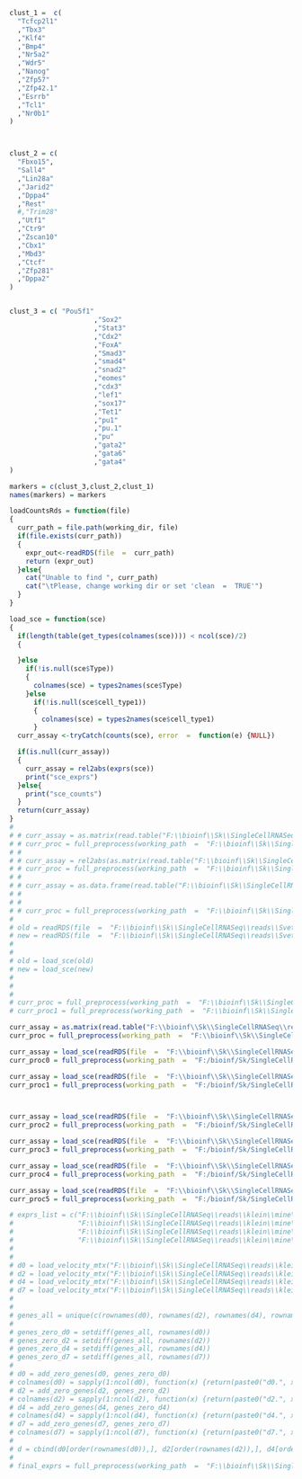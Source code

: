 
```{r}
clust_1 =  c(
  "Tcfcp2l1"
  ,"Tbx3"
  ,"Klf4"
  ,"Bmp4"
  ,"Nr5a2"
  ,"Wdr5"
  ,"Nanog"
  ,"Zfp57"
  ,"Zfp42.1"
  ,"Esrrb"
  ,"Tcl1"
  ,"Nr0b1"
)



clust_2 = c(
  "Fbxo15",
  "Sall4"
  ,"Lin28a"
  ,"Jarid2"
  ,"Dppa4"
  ,"Rest"
  #,"Trim28"
  ,"Utf1"
  ,"Ctr9"
  ,"Zscan10"
  ,"Cbx1"
  ,"Mbd3"
  ,"Ctcf"
  ,"Zfp281"
  ,"Dppa2"
)


clust_3 = c( "Pou5f1"
                     ,"Sox2"
                     ,"Stat3"
                     ,"Cdx2"
                     ,"FoxA"
                     ,"Smad3"
                     ,"smad4"
                     ,"snad2"
                     ,"eomes"
                     ,"cdx3"
                     ,"lef1"
                     ,"sox17"
                     ,"Tet1"
                     ,"pu1"
                     ,"pu.1"
                     ,"pu"
                     ,"gata2"
                     ,"gata6"
                     ,"gata4"
)

markers = c(clust_3,clust_2,clust_1)
names(markers) = markers
```

```{r}
loadCountsRds = function(file)
{
  curr_path = file.path(working_dir, file)
  if(file.exists(curr_path))
  {
    expr_out<-readRDS(file  =  curr_path)
    return (expr_out)
  }else{
    cat("Unable to find ", curr_path)
    cat("\tPlease, change working dir or set 'clean  =  TRUE'")
  }
}

load_sce = function(sce)
{
  if(length(table(get_types(colnames(sce)))) < ncol(sce)/2)
  {

  }else
    if(!is.null(sce$Type))
    {
      colnames(sce) = types2names(sce$Type)
    }else
      if(!is.null(sce$cell_type1))
      {
        colnames(sce) = types2names(sce$cell_type1)
      }
  curr_assay <-tryCatch(counts(sce), error  =  function(e) {NULL})

  if(is.null(curr_assay))
  {
    curr_assay = rel2abs(exprs(sce))
    print("sce_exprs")
  }else{
    print("sce_counts")
  }
  return(curr_assay)
}
# 
# # curr_assay = as.matrix(read.table("F:\\bioinf\\Sk\\SingleCellRNASeq\\reads\\NanoString\\expressionTableDedupQC.csv"))
# # curr_proc = full_preprocess(working_path  =  "F:\\bioinf\\Sk\\SingleCellRNASeq\\reads\\NanoString\\", counts_mtx  =  curr_assay, markers  =  markers, impute  =  T)
# # 
# # curr_assay = rel2abs(as.matrix(read.table("F:\\bioinf\\Sk\\SingleCellRNASeq\\reads\\idc.tpm.txt")))
# # curr_proc = full_preprocess(working_path  =  "F:\\bioinf\\Sk\\SingleCellRNASeq\\reads\\", counts_mtx  =  curr_assay, markers  =  markers)
# # 
# # curr_assay = as.data.frame(read.table("F:\\bioinf\\Sk\\SingleCellRNASeq\\reads\\SC3\\patient1-raw.txt", header = TRUE, sep  =  "\t"))
# # 
# # 
# # curr_proc = full_preprocess(working_path  =  "F:\\bioinf\\Sk\\SingleCellRNASeq\\reads\\", counts_mtx  =  curr_assay, markers  =  markers)
# 
# old = readRDS(file  =  "F:\\bioinf\\Sk\\SingleCellRNASeq\\reads\\Svet\\old.rds")
# new = readRDS(file  =  "F:\\bioinf\\Sk\\SingleCellRNASeq\\reads\\Svet\\new.rds")
# 
# 
# old = load_sce(old)
# new = load_sce(new)
# 
# 
# 
# curr_proc = full_preprocess(working_path  =  "F:\\bioinf\\Sk\\SingleCellRNASeq\\reads\\Svet\\", counts_mtx  =  old, markers  =  markers)
# curr_proc1 = full_preprocess(working_path  =  "F:\\bioinf\\Sk\\SingleCellRNASeq\\reads\\Svet\\", counts_mtx  =  new, markers  =  markers)

curr_assay = as.matrix(read.table("F:\\bioinf\\Sk\\SingleCellRNASeq\\reads\\idc.counts.txt"))
curr_proc = full_preprocess(working_path  =  "F:\\bioinf\\Sk\\SingleCellRNASeq\\reads\\", counts_mtx  =  curr_assay, markers  =  markers)

curr_assay = load_sce(readRDS(file  =  "F:\\bioinf\\Sk\\SingleCellRNASeq\\outer\\biase.rds"))
curr_proc0 = full_preprocess(working_path  =  "F:/bioinf/Sk/SingleCellRNASeq/outer/biase/", counts_mtx  =  curr_assay, markers  =  markers)

curr_assay = load_sce(readRDS(file  =  "F:\\bioinf\\Sk\\SingleCellRNASeq\\outer\\deng-reads.rds"))
curr_proc1 = full_preprocess(working_path  =  "F:/bioinf/Sk/SingleCellRNASeq/outer/deng-reads/", counts_mtx  =  curr_assay, markers  =  markers)



curr_assay = load_sce(readRDS(file  =  "F:\\bioinf\\Sk\\SingleCellRNASeq\\outer\\fan.rds"))
curr_proc2 = full_preprocess(working_path  =  "F:/bioinf/Sk/SingleCellRNASeq/outer/fan/", counts_mtx  =  curr_assay, markers  =  markers)

curr_assay = load_sce(readRDS(file  =  "F:\\bioinf\\Sk\\SingleCellRNASeq\\outer\\goolam.rds"))
curr_proc3 = full_preprocess(working_path  =  "F:/bioinf/Sk/SingleCellRNASeq/outer/goolam/", counts_mtx  =  curr_assay, markers  =  markers)

curr_assay = load_sce(readRDS(file  =  "F:\\bioinf\\Sk\\SingleCellRNASeq\\outer\\klein.rds"))
curr_proc4 = full_preprocess(working_path  =  "F:/bioinf/Sk/SingleCellRNASeq/outer/klein/", counts_mtx  =  curr_assay, markers  =  markers)

curr_assay = load_sce(readRDS(file  =  "F:\\bioinf\\Sk\\SingleCellRNASeq\\outer\\kolodziejczyk.rds"))
curr_proc5 = full_preprocess(working_path  =  "F:/bioinf/Sk/SingleCellRNASeq/outer/kolodziejczyk/", counts_mtx  =  curr_assay, markers  =  markers)

```


```{r}
# exprs_list = c("F:\\bioinf\\Sk\\SingleCellRNASeq\\reads\\klein\\mine\\SRR1784310\\cell.counts.matrices.rds",
#                "F:\\bioinf\\Sk\\SingleCellRNASeq\\reads\\klein\\mine\\SRR1784313\\cell.counts.matrices.rds",
#                "F:\\bioinf\\Sk\\SingleCellRNASeq\\reads\\klein\\mine\\SRR1784314\\cell.counts.matrices.rds",
#                "F:\\bioinf\\Sk\\SingleCellRNASeq\\reads\\klein\\mine\\SRR1784315\\cell.counts.matrices.rds")
# 
# 
# d0 = load_velocity_mtx("F:\\bioinf\\Sk\\SingleCellRNASeq\\reads\\klein\\mine\\SRR1784310\\cell.counts.matrices.rds")
# d2 = load_velocity_mtx("F:\\bioinf\\Sk\\SingleCellRNASeq\\reads\\klein\\mine\\SRR1784313\\cell.counts.matrices.rds")
# d4 = load_velocity_mtx("F:\\bioinf\\Sk\\SingleCellRNASeq\\reads\\klein\\mine\\SRR1784314\\cell.counts.matrices.rds")
# d7 = load_velocity_mtx("F:\\bioinf\\Sk\\SingleCellRNASeq\\reads\\klein\\mine\\SRR1784315\\cell.counts.matrices.rds")
# 
# 
# genes_all = unique(c(rownames(d0), rownames(d2), rownames(d4), rownames(d7)))
# 
# genes_zero_d0 = setdiff(genes_all, rownames(d0))
# genes_zero_d2 = setdiff(genes_all, rownames(d2))
# genes_zero_d4 = setdiff(genes_all, rownames(d4))
# genes_zero_d7 = setdiff(genes_all, rownames(d7))
# 
# d0 = add_zero_genes(d0, genes_zero_d0)
# colnames(d0) = sapply(1:ncol(d0), function(x) {return(paste0("d0.", x))})
# d2 = add_zero_genes(d2, genes_zero_d2)
# colnames(d2) = sapply(1:ncol(d2), function(x) {return(paste0("d2.", x))})
# d4 = add_zero_genes(d4, genes_zero_d4)
# colnames(d4) = sapply(1:ncol(d4), function(x) {return(paste0("d4.", x))})
# d7 = add_zero_genes(d7, genes_zero_d7)
# colnames(d7) = sapply(1:ncol(d7), function(x) {return(paste0("d7.", x))})
# 
# d = cbind(d0[order(rownames(d0)),], d2[order(rownames(d2)),], d4[order(rownames(d4)),], d7[order(rownames(d7)),])
# 
# final_exprs = full_preprocess(working_path  =  "F:\\bioinf\\Sk\\SingleCellRNASeq\\reads\\klein\\mine", counts_mtx  =  d, markers  =  markers)

```
